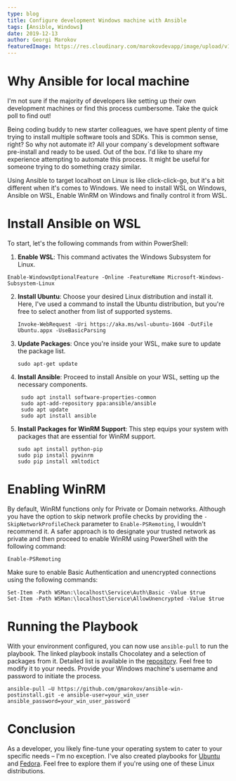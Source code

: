 ```yaml
---
type: blog
title: Configure development Windows machine with Ansible
tags: [Ansible, Windows]
date: 2019-12-13
author: Georgi Marokov
featuredImage: https://res.cloudinary.com/marokovdevapp/image/upload/v1697661520/Blogs/ansible-local-dev_yhhdh5.png
---
```




# Why Ansible for local machine

I'm not sure if the majority of developers like setting up their own development machines or find this process cumbersome.
Take the quick poll to find out!

<Poll></Poll>

Being coding buddy to new starter colleagues, we have spent plenty of time trying to install multiple software tools and SDKs.
This is common sense, right? So why not automate it? 
All your company`s development software pre-install and ready to be used. Out of the box.
I'd like to share my experience attempting to automate this process. It might be useful for someone trying to do something 
crazy similar.

Using Ansible to target localhost on Linux is like click-click-go, but it's a bit different when it's comes to Windows. We
need to install WSL on Windows, Ansible on WSL, Enable WinRM on Windows and finally control it from WSL.

# Install Ansible on WSL

To start, let's the following commands from within PowerShell:

1. **Enable WSL**: This command activates the Windows Subsystem for Linux.

  ```
  Enable-WindowsOptionalFeature -Online -FeatureName Microsoft-Windows-Subsystem-Linux
  ```

2. **Install Ubuntu**: Choose your desired Linux distribution and install it. 
Here, I've used a command to install the Ubuntu distribution, but you're free to select another from list of supported systems.
   
   ```
   Invoke-WebRequest -Uri https://aka.ms/wsl-ubuntu-1604 -OutFile Ubuntu.appx -UseBasicParsing
   ```

3. **Update Packages**: Once you're inside your WSL, make sure to update the package list.
   
   ```
   sudo apt-get update
   ```

4. **Install Ansible**: Proceed to install Ansible on your WSL, setting up the necessary components.

   ```
    sudo apt install software-properties-common
    sudo apt-add-repository ppa:ansible/ansible
    sudo apt update
    sudo apt install ansible
   ```

5. **Install Packages for WinRM Support**: This step equips your system with packages that are essential for WinRM support.

   ```
   sudo apt install python-pip
   sudo pip install pywinrm
   sudo pip install xmltodict
   ```

# Enabling WinRM

By default, WinRM functions only for Private or Domain networks. Although you have the option to skip 
network profile checks by providing the `-SkipNetworkProfileCheck` parameter to `Enable-PSRemoting`, 
I wouldn't recommend it. 
A safer approach is to designate your trusted network as private and then proceed to enable WinRM 
using PowerShell with the following command:

```
Enable-PSRemoting
```

Make sure to enable Basic Authentication and unencrypted connections using the following commands:

```
Set-Item -Path WSMan:\localhost\Service\Auth\Basic -Value $true
Set-Item -Path WSMan:\localhost\Service\AllowUnencrypted -Value $true
```

# Running the Playbook

With your environment configured, you can now use `ansible-pull` to run the playbook.
The linked playbook installs Chocolatey and a selection of packages from it. Detailed list is available 
in the [repository](https://github.com/gmarokov/ansible-win-postinstall). Feel free to modify it to your needs. 
Provide your Windows machine's username and password to initiate the process.

```
ansible-pull –U https://github.com/gmarokov/ansible-win-postinstall.git -e ansible-user=your_win_user ansible_password=your_win_user_password
```

# Conclusion

As a developer, you likely fine-tune your operating system to cater to your specific needs – I'm no exception. 
I've also created playbooks for [Ubuntu](https://github.com/gmarokov/ansible-playbook-postinstall-ubuntu) 
and [Fedora](https://github.com/gmarokov/ansible-playbook-postinstall-fedora). 
Feel free to explore them if you're using one of these Linux distributions.
